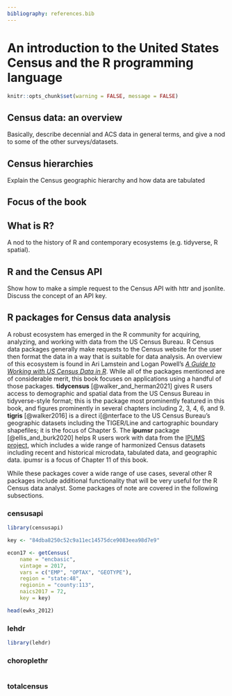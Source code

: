 ```yaml
---
bibliography: references.bib
---
```


# An introduction to the United States Census and the R programming language

```r
knitr::opts_chunk$set(warning = FALSE, message = FALSE)
```

## Census data: an overview

Basically, describe decennial and ACS data in general terms, and give a nod to some of the other surveys/datasets.

## Census hierarchies

Explain the Census geographic hierarchy and how data are tabulated

## Focus of the book

## What is R?

A nod to the history of R and contemporary ecosystems (e.g. tidyverse, R spatial).

## R and the Census API

Show how to make a simple request to the Census API with httr and jsonlite. Discuss the concept of an API key.

## R packages for Census data analysis

A robust ecosystem has emerged in the R community for acquiring, analyzing, and working with data from the US Census Bureau. R Census data packages generally make requests to the Census website for the user then format the data in a way that is suitable for data analysis. An overview of this ecosystem is found in Ari Lamstein and Logan Powell's [*A Guide to Working with US Census Data in R*](https://rconsortium.github.io/censusguide/). While all of the packages mentioned are of considerable merit, this book focuses on applications using a handful of those packages. **tidycensus** [@walker_and_herman2021] gives R users access to demographic and spatial data from the US Census Bureau in tidyverse-style format; this is the package most prominently featured in this book, and figures prominently in several chapters including 2, 3, 4, 6, and 9. **tigris** [@walker2016] is a direct i[\@nterface to the US Census Bureau's geographic datasets including the TIGER/Line and cartographic boundary shapefiles; it is the focus of Chapter 5. The **ipumsr** package [@ellis_and_burk2020] helps R users work with data from the [IPUMS project](https://ipums.org/), which includes a wide range of harmonized Census datasets including recent and historical microdata, tabulated data, and geographic data. ipumsr is a focus of Chapter 11 of this book.

While these packages cover a wide range of use cases, several other R packages include additional functionality that will be very useful for the R Census data analyst. Some packages of note are covered in the following subsections.

### censusapi

```r
library(censusapi)

key <- "84dba8250c52c9a11ec14575dce9083eea98d7e9"

econ17 <- getCensus(
    name = "encbasic",
    vintage = 2017,
    vars = c("EMP", "OPTAX", "GEOTYPE"),
    region = "state:48",
    regionin = "county:113",
    naics2017 = 72,
    key = key)

head(ewks_2012)
```

### lehdr

```r
library(lehdr)


```

### choroplethr

```r

```

### totalcensus

```r

```
